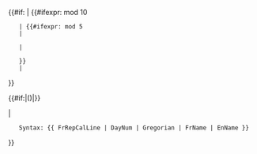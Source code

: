 {{#if:{{{3|}}}
|
{{#ifexpr:{{{1}}} mod 10
    | {{#ifexpr:{{{1}}} mod 5
	| <tr>
	| <tr style="background:#fdedd4;">
	}}
    | <tr style="background:#dbd7c4;">
}}
<td style="background:#e2ad8b;text-align:center">'''{{{1}}}'''</td><td style="font-size:smaller;color:#666;text-align:right">''{{nowrap|{{{2}}}}}''</td><td>{{{3}}} {{#if:{{{4|}}}|({{trim|{{{4}}}}})|}}
</td></tr>
|
    <span class="error">Syntax: <code><nowiki>{{ FrRepCalLine | DayNum | Gregorian | FrName | EnName }}</nowiki></code></span>
}}<noinclude>{{documentation}}</noinclude>